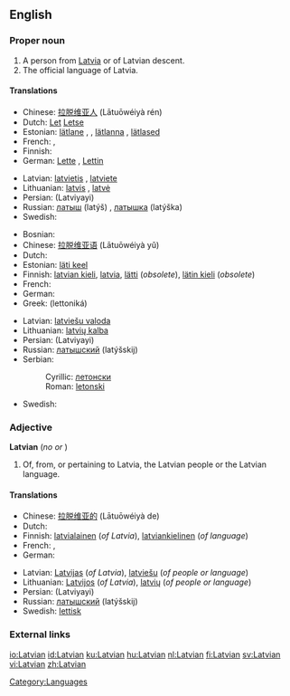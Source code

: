 ==English==

===Proper noun===
{{wikipedia}}
{{en-proper noun}}

# A person from [[Latvia]] or of Latvian descent.
# The official language of Latvia.

====Translations====
{{trans-top|person}}
* Chinese: [[拉脱维亚人]] (Lātuōwéiyà rén)
* Dutch: [[Let]] {{m}} [[Letse]] {{f}}
* Estonian: [[lätlane]] {{m}}, {{f}}, [[lätlanna]] {{f}}, [[lätlased]] {{p}}
* French: {{t-|fr|Letton|m}}, {{t|fr|Lettone|f}}
* Finnish: {{t+|fi|latvialainen}}
* German: [[Lette]] {{m}}, [[Lettin]] {{f}}
{{trans-mid}}
* Latvian: [[latvietis]] {{m}}, [[latviete]] {{f}}
* Lithuanian: [[latvis]] {{m}}, [[latvė]] {{f}}
* Persian: {{FAchar|[[لاتویایی]]}} (Latviyayi)
* Russian: [[латыш]] (latýš) {{m}}, [[латышка]] (latýška) {{f}}
* Swedish: {{t+|sv|lett|c}}
{{trans-bottom}}

{{trans-top|language}}
* Bosnian: {{t-|bs|letonski|m}}
* Chinese: [[拉脱维亚语]] (Lātuōwéiyà yǔ)
* Dutch: {{t+|nl|Lets}}
* Estonian: [[läti keel]]
* Finnish: [[latvian kieli]], [[latvia]], [[lätti]] (''obsolete''), [[lätin kieli]] (''obsolete'')
* French: {{t+|fr|letton|m}}
* German: {{t-|de|Lettisch|n}}
* Greek: {{t+|el|λεττονικά|n|p|sc=Grek}} (lettoniká)
{{trans-mid}}
* Latvian: [[latviešu valoda]] {{f}}
* Lithuanian: [[latvių kalba]]
* Persian: {{FAchar|[[لاتویایی]]}} (Latviyayi)
* Russian: [[латышский]] (latýšskij)
* Serbian:
*: Cyrillic: [[летонски#Serbian|летонски]] {{m}}
*: Roman: [[letonski#Serbian|letonski]] {{m}}
* Swedish: {{t+|sv|lettiska}}
{{trans-bottom}}

===Adjective===
'''Latvian''' (''no'' {{compar}} ''or'' {{superl}})

# Of, from, or pertaining to Latvia, the Latvian people or the Latvian language.

====Translations====
{{trans-top|pertaining to Latvia or the Latvian language}}
* Chinese: [[拉脱维亚的]] (Lātuōwéiyà de)
* Dutch: {{t+|nl|Lets}}
* Finnish: [[latvialainen]] (''of Latvia''), [[latviankielinen]] (''of language'')
* French: {{t+|fr|letton|m}}, {{t-|fr|lettone|f}}
* German: {{t+|de|lettisch}}
{{trans-mid}}
* Latvian: [[Latvijas]] (''of Latvia''), [[latviešu]] (''of people or language'')
* Lithuanian: [[Latvijos]] (''of Latvia''), [[latvių]] (''of people or language'')
* Persian: {{FAchar|[[لاتویایی]]}} (Latviyayi)
* Russian: [[латышский]] (latýšskij)
* Swedish: [[lettisk]]
{{trans-bottom}}

===External links===
{{ethnologue|code=lav}}

{{interwiktionary|code=lv}}

[[Category:Languages]]

[[io:Latvian]]
[[id:Latvian]]
[[ku:Latvian]]
[[hu:Latvian]]
[[nl:Latvian]]
[[fi:Latvian]]
[[sv:Latvian]]
[[vi:Latvian]]
[[zh:Latvian]]